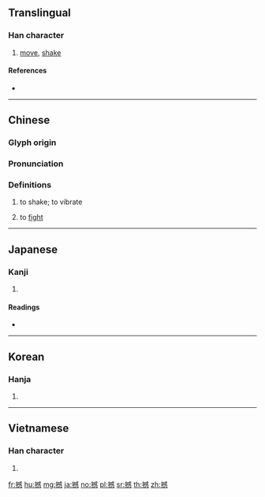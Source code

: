 {{character info/new}}
==Translingual==

===Han character===
{{Han char|rn=64|rad=手|as=13|sn=16|four=53035|canj=QIRP|ids=⿰扌感}}

# [[move]], [[shake]]

====References====
* {{Han ref|kx=0457.200|dkj=12775|dj=0806.030|hdz=31967.070|uh=64BC|ud=25788|bh=BED9|bd=48857}}

----

==Chinese==
{{zh-forms}}

===Glyph origin===
{{Han etym}}

===Pronunciation===
{{zh-pron
|m=hàn
|c=ham6
|h=pfs=
|md=
|mn=hám
|w=
|mc=y
|oc=y
|cat=v
}}

===Definitions===
{{zh-hanzi}}

# to shake; to vibrate
# {{lb|zh|Cantonese}} to [[fight]]

----

==Japanese==

===Kanji===
{{ja-kanji|grade=|rs=手13}}

# {{defn|lang=ja|sort=手13}}

====Readings====
* {{ja-readings|on=[[かん]] (kan)|kun=[[うごかす]] (ugokasu)}}

----

==Korean==

===Hanja===
{{ko-hanja|hangeul=감|eumhun=|rv=gam|mr=kam|y=kam}}

# {{defn|lang=ko|sort=手13}}

----

==Vietnamese==

===Han character===
{{vi-hantu|[[cắn]], [[hám]]|rs=手13}}

# {{defn|lang=vi|sort=手13}}

[[fr:撼]]
[[hu:撼]]
[[mg:撼]]
[[ja:撼]]
[[no:撼]]
[[pl:撼]]
[[sr:撼]]
[[th:撼]]
[[zh:撼]]